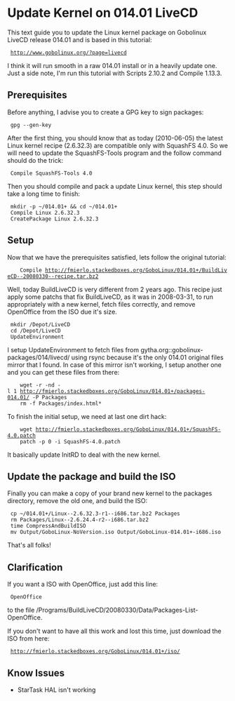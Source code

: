 = Update Kernel on 014.01 LiveCD =

This text guide you to update the Linux kernel package on Gobolinux LiveCD release 014.01 and is based in this tutorial:

  http://www.gobolinux.org/?page=livecd

I think it will run smooth in a raw 014.01 install or in a heavily update one. Just a side note, I'm run this tutorial with Scripts 2.10.2 and Compile 1.13.3.

== Prerequisites ==

Before anything, I advise you to create a GPG key to sign packages:

  gpg --gen-key

After the first thing, you should know that as today (2010-06-05) the latest Linux kernel recipe (2.6.32.3) are compatible only with SquashFS 4.0. So we will need to update the SquashFS-Tools program and the follow command should do the trick:

  Compile SquashFS-Tools 4.0

Then you should compile and pack a update Linux kernel, this step should take a long time to finish:

  mkdir -p ~/014.01+ && cd ~/014.01+
  Compile Linux 2.6.32.3
  CreatePackage Linux 2.6.32.3

== Setup ==

Now that we have the prerequisites satisfied, lets follow the original tutorial:


     Compile http://fmierlo.stackedboxes.org/GoboLinux/014.01+/BuildLiveCD--20080330--recipe.tar.bz2 


Well, today BuildLiveCD is very different from 2 years ago. This recipe just apply some patchs that fix BuildLiveCD, as it was in 2008-03-31, to run appropriately with a new kernel, fetch files correctly, and remove OpenOffice from the ISO due it's size.

  mkdir /Depot/LiveCD 
  cd /Depot/LiveCD 
  UpdateEnvironment 

I setup UpdateEnvironment to fetch files from gytha.org::gobolinux-packages/014/livecd/ using rsync because it's the only 014.01 original files mirror that I found. In case of this mirror isn't working, I setup another one and you can get these files from there:


     wget -r -nd -l 1 http://fmierlo.stackedboxes.org/GoboLinux/014.01+/packages-014.01/ -P Packages 
     rm -f Packages/index.html* 


To finish the initial setup, we need at last one dirt hack:


     wget http://fmierlo.stackedboxes.org/GoboLinux/014.01+/SquashFS-4.0.patch 
     patch -p 0 -i SquashFS-4.0.patch 


It basically update InitRD to deal with the new kernel.

== Update the package and build the ISO ==
Finally you can make a copy of your brand new kernel to the packages directory, remove the old one, and build the ISO:

  cp ~/014.01+/Linux--2.6.32.3-r1--i686.tar.bz2 Packages
  rm Packages/Linux--2.6.24.4-r2--i686.tar.bz2
  time CompressAndBuildISO
  mv Output/GoboLinux-NoVersion.iso Output/GoboLinux-014.01+-i686.iso

That's all folks!

== Clarification ==

If you want a ISO with OpenOffice, just add this line:

  OpenOffice

to the file /Programs/BuildLiveCD/20080330/Data/Packages-List-OpenOffice.

If you don't want to have all this work and lost this time, just download the ISO from here:

  http://fmierlo.stackedboxes.org/GoboLinux/014.01+/iso/

== Know Issues ==

* StarTask HAL isn't working


{{Howtos}}
